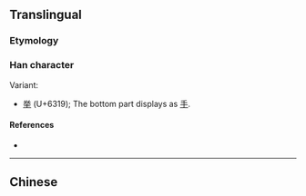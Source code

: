 {{also|舉}}
{{character info/new}}
<!-- may be replaced by zh-forms -->
==Translingual==
{{stroke order|strokes=9}}
{{Han simplified forms|舉|挙|举}}

===Etymology===
{{Han simp|舉|f=與|t=兴}}

===Han character===
{{Han char|rn=3|rad=丶|as=08|sn=9|four=9050|canj=FCQ|ids=⿱兴𠀆}}

Variant:
* [[挙]] (U+6319); The bottom part displays as [[手]].

====References====
* {{Han ref|kx=0081.041|hdz=10047.030|uh=4E3E|ud=20030}}

----

==Chinese==
{{zh-see|舉}}
